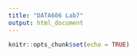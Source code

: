 ```yaml
---
title: "DATA606 Lab7"
output: html_document
---
```


```r
knitr::opts_chunk$set(echo = TRUE)
```
